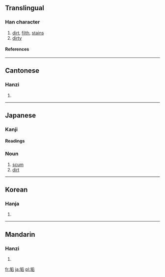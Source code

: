 ==Translingual==
===Han character===
{{Han char|rn=32|rad=土|as=06|sn=9|four=4216<sub>1</sub>|canj=土竹一口 (GHMR)}}
# [[dirt]], [[filth]], [[stain]]s
# [[dirty]]
====References====
{{Han ref|kx=0228.190|dkj=05058|dj=0464.150|hdz=10440.010|uh=57A2|ud=22434|bh=ABAF|bd=43951}}
----

==Cantonese==
===Hanzi===
{{yue-hanzi|jyut=|y=gau3}}
# {{defn|Cantonese}}
----
== Japanese ==
===Kanji===
{{ja-kanji|grade=|rs=土06}}
====Readings====
{{ja-readings|on=[[こう]] ([[kō]]), [[く]] ([[ku]]), [[きく]] ([[kiku]])|kun=[[あか]] ([[aka]]), [[はじ]] ([[haji]])}}

===Noun===
{{ja-noun|k|count=|hira=あか|kata=|rom=aka|kanji=|kyu=|shin=|hidx=}}
# [[scum]]
# [[dirt]]
----

==Korean==
===Hanja===
{{ko-hanja|hangeul=구|rv=gu|mr=ku}}
# {{defn|Korean}}
----
==Mandarin==
===Hanzi===
{{cmn-hanzi|pin=[[gòu]] ([[gou4]])|wg=kou<sup>4</sup>}}
# {{defn|Mandarin}}

[[fr:垢]]
[[ja:垢]]
[[pl:垢]]